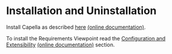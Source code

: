 <!--
	Copyright (c) 2021 THALES GLOBAL SERVICES.
	
	This program and the accompanying materials are made available under the
	terms of the Eclipse Public License 2.0 which is available at
	http://www.eclipse.org/legal/epl-2.0
	
	SPDX-License-Identifier: EPL-2.0
	
	Contributors:
	   Thales - initial API and implementation
-->
=Installation and Uninstallation=

Install Capella as described [[../help/topic/org.polarsys.capella.ui.doc/html/Installation%20Guide/How%20to%20install%20Capella%20and%20Addons.html | here]]<span class="github-link">
[[https://github.com/eclipse/capella/blob/master/doc/plugins/org.polarsys.capella.ui.doc/html/Installation%20Guide/How%20to%20install%20Capella%20and%20Addons.mediawiki|(online documentation)]]</span>.


To install the Requirements Viewpoint read the [[../help/topic/org.polarsys.capella.ui.doc/html/Installation%20Guide/How%20to%20install%20Capella%20and%20Addons.html?#Configuration_and_Extensibility | Configuration and Extensibility]]
<span class="github-link">[[https://github.com/eclipse/capella/blob/master/doc/plugins/org.polarsys.capella.ui.doc/html/Installation%20Guide/How%20to%20install%20Capella%20and%20Addons.mediawiki#Configuration_and_Extensibility|(online documentation)]]</span> section.